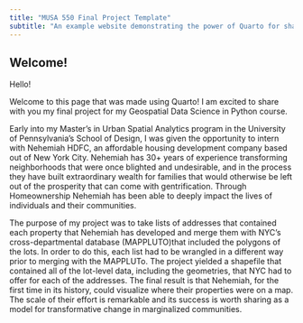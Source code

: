 ```yaml
---
title: "MUSA 550 Final Project Template"
subtitle: "An example website demonstrating the power of Quarto for sharing analyses on the web"
---
```


## Welcome!

Hello!

Welcome to this page that was made using Quarto! I am excited to share with you my final project for my Geospatial Data Science in Python course. 

Early into my Master's in Urban Spatial Analytics program in the University of Pennsylvania's School of Design, I was given the opportunity to intern with Nehemiah HDFC, an affordable housing development company based out of New York City. Nehemiah has 30+ years of experience transforming neighborhoods that were once blighted and undesirable, and in the process they have built extraordinary wealth for families that would otherwise be left out of the prosperity that can come with gentrification. Through Homeownership Nehemiah has been able to deeply impact the lives of individuals and their communities. 

The purpose of my project was to take lists of addresses that contained each property that Nehemiah has developed and merge them with NYC's cross-departmental database (MAPPLUTO)that included the polygons of the lots. In order to do this, each list had to be wrangled in a different way prior to merging with the MAPPLUTo. The project yielded a shapefile that contained all of the lot-level data, including the geometries, that NYC had to offer for each of the addresses. The final result is that Nehemiah, for the first time in its history, could visualize where their properties were on a map. The scale of their effort is remarkable and its success is worth sharing as a model for transformative change in marginalized communities. 



 
